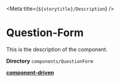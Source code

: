 



<Meta title={`${storytitle}/Description`} />

# Question-Form

<div className="description">This is the description of the component.</div>

**Directory** `components/QuestionForm`

<QuestionForm staticData={args} />

[**component-driven**](/story/organisms-questionform--primary-question-form)

